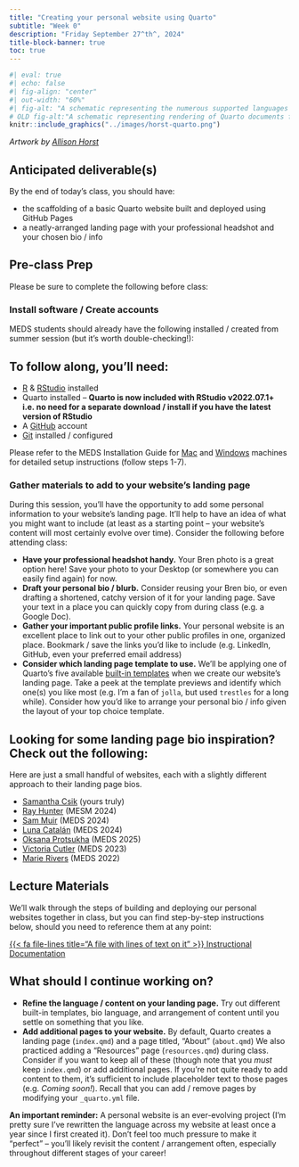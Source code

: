 ```yaml
---
title: "Creating your personal website using Quarto"
subtitle: "Week 0"
description: "Friday September 27^th^, 2024"
title-block-banner: true
toc: true
---
```


```r
#| eval: true
#| echo: false
#| fig-align: "center"
#| out-width: "60%"
#| fig-alt: "A schematic representing the numerous supported languages (R, Python, Observable, Julia), which Quarto supports for writing a variety of file types (html, PDF, Word docs, and more)"
# OLD fig-alt:"A schematic representing rendering of Quarto documents from .qmd, to knitr or jupyter, to plain text markdown, then converted by pandoc into any number of output types including html, PDF, or Word document."
knitr::include_graphics("../images/horst-quarto.png")
```

::: {.center-text .gray-text}
*Artwork by [Allison Horst](https://allisonhorst.com/allison-horst)*
:::

## Anticipated deliverable(s)

By the end of today's class, you should have:

- the scaffolding of a basic Quarto website built and deployed using GitHub Pages
- a neatly-arranged landing page with your professional headshot and your chosen bio / info

## Pre-class Prep

Please be sure to complete the following before class:

### Install software / Create accounts

MEDS students should already have the following installed / created from summer session (but it's worth double-checking!):

::: {.callout-note collapse=true icon=false}
## To follow along, you'll need:
- [R](https://cloud.r-project.org/) & [RStudio](https://posit.co/download/rstudio-desktop/#download) installed
- Quarto installed – **Quarto is now included with RStudio v2022.07.1+ i.e. no need for a separate download / install if you have the latest version of RStudio**
- A [GitHub](https://github.com/) account
- [Git](https://git-scm.com/) installed / configured

Please refer to the MEDS Installation Guide for [Mac](https://ucsb-meds.github.io/meds-install-mac.html) and [Windows](https://ucsb-meds.github.io/meds-install-windows.html) machines for detailed setup instructions (follow steps 1-7).
:::

### Gather materials to add to your website's landing page

During this session, you'll have the opportunity to add some personal information to your website's landing page. It'll help to have an idea of what you might want to include (at least as a starting point -- your website's content will most certainly evolve over time). Consider the following before attending class:

- [**Have your professional headshot handy.**]{.teal-text} Your Bren photo is a great option here! Save your photo to your Desktop (or somewhere you can easily find again) for now.
- [**Draft your personal bio / blurb.**]{.teal-text} Consider reusing your Bren bio, or even drafting a shortened, catchy version of it for your landing page. Save your text in a place you can quickly copy from during class (e.g. a Google Doc).
- [**Gather your important public profile links.**]{.teal-text} Your personal website is an excellent place to link out to your other public profiles in one, organized place. Bookmark / save the links you'd like to include (e.g. LinkedIn, GitHub, even your preferred email address)
- [**Consider which landing page template to use.**]{.teal-text} We'll be applying one of Quarto's five available [built-in templates](https://quarto.org/docs/websites/website-about.html#templates) when we create our website's landing page. Take a peek at the template previews and identify which one(s) you like most (e.g. I'm a fan of `jolla`, but used `trestles` for a long while). Consider how you'd like to arrange your personal bio / info given the layout of your top choice template.

::: {.callout-tip collapse=true icon=false}
## Looking for some landing page bio inspiration? Check out the following:
Here are just a small handful of websites, each with a slightly different approach to their landing page bios.

- [Samantha Csik](https://samanthacsik.github.io/) (yours truly)
- [Ray Hunter](https://ramhunte.github.io/) (MESM 2024)
- [Sam Muir](https://shmuir.github.io/) (MEDS 2024)
- [Luna Catalán](https://lunacatalan.github.io/) (MEDS 2024)
- [Oksana Protsukha](https://oksanaprotsukha.github.io/portfolio/) (MEDS 2025)
- [Victoria Cutler](https://victoriacutler.github.io/) (MEDS 2023)
- [Marie Rivers](https://marierivers.github.io/) (MEDS 2022)
:::

## Lecture Materials

We'll walk through the steps of building and deploying our personal websites together in class, but you can find step-by-step instructions below, should you need to reference them at any point:

::: {.center-text}
[{{< fa file-lines title="A file with lines of text on it" >}} Instructional Documentation](https://ucsb-meds.github.io/creating-quarto-websites/){.btn role="button" target="_blank"} 
:::

## What should I continue working on?

- **Refine the language / content on your landing page.** Try out different built-in templates, bio language, and arrangement of content until you settle on something that you like.
- **Add additional pages to your website.** By default, Quarto creates a landing page (`index.qmd`) and a page titled, "About" (`about.qmd`) We also practiced adding a "Resources" page (`resources.qmd`) during class. Consider if you want to keep all of these (though note that you *must* keep `index.qmd`) or add additional pages. If you're not quite ready to add content to them, it's sufficient to include placeholder text to those pages (e.g. *Coming soon!*). Recall that you can add / remove pages by modifying your `_quarto.yml` file.

**An important reminder:** A personal website is an ever-evolving project (I'm pretty sure I've rewritten the language across my website at least once a year since I first created it). Don't feel too much pressure to make it "perfect" -- you'll likely revisit the content / arrangement often, especially throughout different stages of your career!
